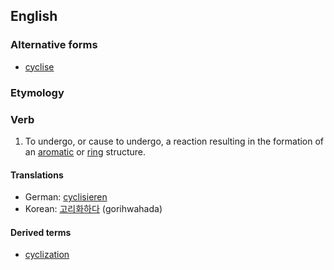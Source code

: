 ==English==

===Alternative forms===
*[[cyclise]]

===Etymology===
{{suffix|cycle|ize}}

===Verb===
{{en-verb|cycliz|ing}}

# {{chemistry}} To undergo, or cause to undergo, a reaction resulting in the formation of an [[aromatic]] or [[ring]] structure.

====Translations====
{{trans-top|to undergo a reaction}}
*German: [[cyclisieren]]
*Korean: [[고리화하다]] (gorihwahada)
{{trans-bottom}}

====Derived terms====
*[[cyclization]]